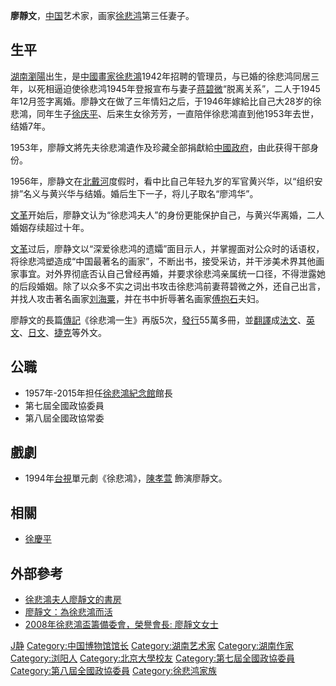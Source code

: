 '''廖靜文'''{{BD|1923年|4月|2015年|6月16日|catIdx=L廖}}，[[中国|中国]]艺术家，画家[[徐悲鸿|徐悲鸿]]第三任妻子。

==生平==
[[湖南|湖南]][[瀏陽|瀏陽]]出生，是[[中國|中國]][[畫家|畫家]][[徐悲鴻|徐悲鴻]]1942年招聘的管理员，与已婚的徐悲鸿同居三年，以死相逼迫使徐悲鸿1945年登报宣布与妻子[[蒋碧微|蒋碧微]]“脱离关系”，二人于1945年12月签字离婚。廖静文在做了三年情妇之后，于1946年嫁給比自己大28岁的徐悲鴻，同年生子[[徐庆平|徐庆平]]、后来生女徐芳芳，一直陪伴徐悲鴻直到他1953年去世，结婚7年。
 
1953年，廖靜文將先夫徐悲鴻遺作及珍藏全部捐獻給[[中國政府|中國政府]]，由此获得干部身份。
 
1956年，廖静文在[[北戴河|北戴河]]度假时，看中比自己年轻九岁的军官黄兴华，以“组织安排”名义与黄兴华与结婚。婚后生下一子，将儿子取名“廖鸿华”。
 
[[文革|文革]]开始后，廖静文认为“徐悲鸿夫人”的身份更能保护自己，与黄兴华离婚，二人婚姻存续超过十年。
 
[[文革|文革]]过后，廖静文以“深爱徐悲鸿的遗孀”面目示人，并掌握面对公众时的话语权，将徐悲鸿塑造成“中国最著名的画家”，不断出书，接受采访，并干涉美术界其他画家事宜。对外界彻底否认自己曾经再婚，并要求徐悲鸿亲属统一口径，不得泄露她的后段婚姻。除了以众多不实之词出书攻击徐悲鸿前妻蒋碧微之外，还自己出言，并找人攻击著名画家[[刘海粟|刘海粟]]，并在书中折辱著名画家[[傅抱石|傅抱石]]夫妇。

廖靜文的長篇[[傳記|傳記]]《徐悲鴻一生》再版5次，[[發行|發行]]55萬多冊，並[[翻譯|翻譯]]成[[法文|法文]]、[[英文|英文]]、[[日文|日文]]、[[捷克|捷克]]等外文。

==公職==
* 1957年-2015年担任[[徐悲鴻紀念館|徐悲鴻紀念館]]館長
* 第七屆全國政協委員
* 第八屆全國政協常委
==戲劇==
*1994年[[台視|台視]]單元劇《徐悲鴻》，[[陳孝萱|陳孝萱]] 飾演廖靜文。

== 相關 ==
* [[徐慶平|徐慶平]]

== 外部參考 ==
* [http://book.people.com.cn/BIG5/69839/72762/72768/4950267.html 徐悲鴻夫人廖靜文的書房] {{Wayback|url=http://book.people.com.cn/BIG5/69839/72762/72768/4950267.html |date=20160312112103 }}
* [http://news.xinhuanet.com/shuhua/2006-07/27/content_4884159.htm 廖靜文：為徐悲鴻而活] {{Wayback|url=http://news.xinhuanet.com/shuhua/2006-07/27/content_4884159.htm |date=20170321231525 }}
* [https://web.archive.org/web/20081216015215/http://xbhartexam.artforum.hk/2competition/2committee08.html 2008年徐悲鴻盃籌備委會，榮譽會長: 廖靜文女士]

{{China-artist-stub}}
{{DEFAULTSORT:L}}
[[Category:廖姓|J静]]
[[Category:中国博物馆馆长|Category:中国博物馆馆长]]
[[Category:湖南艺术家|Category:湖南艺术家]]
[[Category:湖南作家|Category:湖南作家]]
[[Category:浏阳人|Category:浏阳人]]
[[Category:北京大學校友|Category:北京大學校友]]
[[Category:第七屆全國政協委員|Category:第七屆全國政協委員]]
[[Category:第八屆全國政協委員|Category:第八屆全國政協委員]]
[[Category:徐悲鸿家族|Category:徐悲鸿家族]]